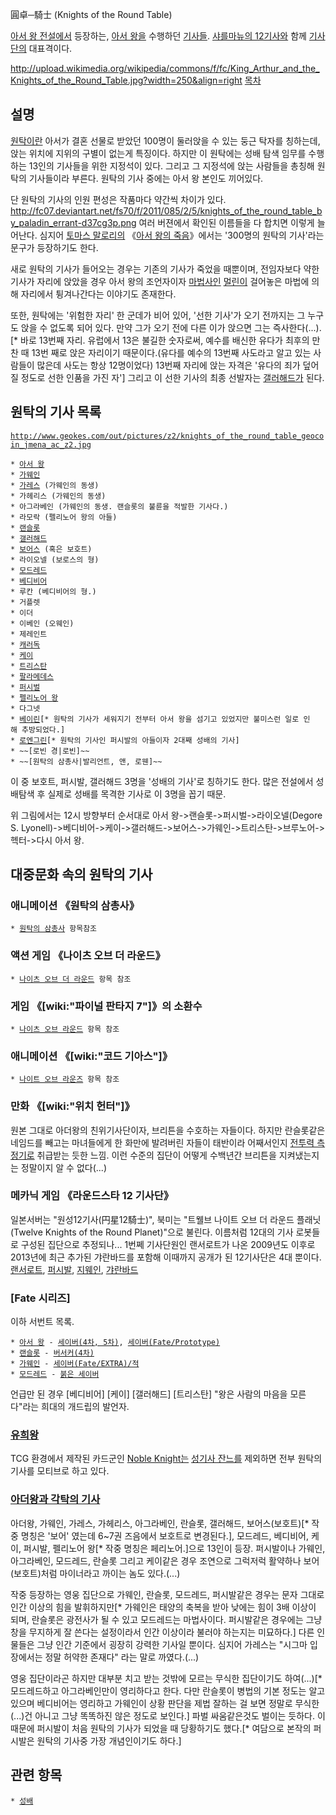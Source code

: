 圓卓─騎士 (Knights of the Round Table)

[[아서 왕 전설]]에서 등장하는, [[아서 왕]]을 수행하던 [[기사]]들. [[샤를마뉴의 12기사]]와 함께 [[기사단]]의 대표격이다.

http://upload.wikimedia.org/wikipedia/commons/f/fc/King_Arthur_and_the_Knights_of_the_Round_Table.jpg?width=250&align=right [[목차]]
== 설명 ==
[[원탁]]이란 아서가 결혼 선물로 받았던 100명이 둘러앉을 수 있는 둥근 탁자를 칭하는데, 앉는 위치에 지위의 구별이 없는게 특징이다. 하지만 이 원탁에는 성배 탐색 임무를 수행하는 13인의 기사들을 위한 지정석이 있다. 그리고 그 지정석에 앉는 사람들을 총칭해 원탁의 기사들이라 부른다. 원탁의 기사 중에는 아서 왕 본인도 끼어있다.

단 원탁의 기사의 인원 편성은 작품마다 약간씩 차이가 있다. 
http://fc07.deviantart.net/fs70/f/2011/085/2/5/knights_of_the_round_table_by_paladin_errant-d37cg3p.png
여러 버젼에서 확인된 이름들을 다 합치면 이렇게 늘어난다. 
심지어 [[토마스 말로리]]의 《[[아서 왕의 죽음]]》에서는 '300명의 원탁의 기사'라는 문구가 등장하기도 한다.

새로 원탁의 기사가 들어오는 경우는 기존의 기사가 죽었을 때뿐이며, 전임자보다 약한 기사가 자리에 앉았을 경우 아서 왕의 조언자이자 [[마법사]]인 [[멀린]]이 걸어놓은 마법에 의해 자리에서 튕겨나간다는 이야기도 존재한다.

또한, 원탁에는 '위험한 자리' 한 군데가 비어 있어, '선한 기사'가 오기 전까지는 그 누구도 앉을 수 없도록 되어 있다. 만약 그가 오기 전에 다른 이가 앉으면 그는 즉사한다(...).[* 바로 13번째 자리. 유럽에서 13은 불길한 숫자로써, 예수를 배신한 유다가 최후의 만찬 때 13번 째로 앉은 자리이기 때문이다.(유다를 예수의 13번째 사도라고 알고 있는 사람들이 많은데 사도는 항상 12명이었다) 13번째 자리에 앉는 자격은 '유다의 죄가 덮어질 정도로 선한 인품을 가진 자'] 그리고 이 선한 기사의 최종 선발자는 [[갤러해드]]가 된다.

== 원탁의 기사 목록 ==
 http://www.geokes.com/out/pictures/z2/knights_of_the_round_table_geocoin_jmena_ac_z2.jpg

 * [[아서 왕]]
 * [[가웨인]]
 * [[가레스]] (가웨인의 동생)
 * 가헤리스 (가웨인의 동생)
 * 아그라베인 (가웨인의 동생. 랜슬롯의 불륜을 적발한 기사다.)
 * 라모락 (펠리노어 왕의 아들)
 * [[랜슬롯]]
 * [[갤러해드]]
 * [[보어스]] (혹은 보호트)
 * 라이오넬 (보로스의 형)
 * [[모드레드]]
 * [[베디비어]]
 * 루칸 (베디비어의 형.)
 * 거플렛
 * 이더
 * 이베인 (오웨인)
 * 제레인트
 * [[캐러독]]
 * [[케이]]
 * [[트리스탄]]
 * [[팔라메데스]]
 * [[퍼시벌]]
 * [[펠리노어 왕]]
 * 다그넷
 * [[베이린]][* 원탁의 기사가 세워지기 전부터 아서 왕을 섬기고 있었지만 불미스런 일로 인해 추방되었다.]
 * [[로엔그린]][* 원탁의 기사인 퍼시발의 아들이자 2대째 성배의 기사]
 * ~~[로빈 경|로빈]~~
 * ~~[원탁의 삼총사|발리언트, 앤, 로웬]~~

이 중 보호트, 퍼시발, 갤러해드 3명을 '성배의 기사'로 칭하기도 한다. 많은 전설에서 성배탐색 후 실제로 성배를 목격한 기사로 이 3명을 꼽기 때문. 

위 그림에서는 12시 방향부터 순서대로 아서 왕->랜슬롯->퍼시벌->라이오넬(Degore S. Lyonell)->베디비어->케이->갤러해드->보어스->가웨인->트리스탄->브루노어->헥터->다시 아서 왕.

== 대중문화 속의 원탁의 기사 ==
=== 애니메이션 《원탁의 삼총사》 ===
 * [[원탁의 삼총사]] 항목참조
=== 액션 게임 《나이츠 오브 더 라운드》 ===
 * [[나이츠 오브 더 라운드]] 항목 참조

=== 게임 《[wiki:"파이널 판타지 7"]》의 소환수 ===
 * [[나이츠 오브 라운드]] 항목 참조

=== 애니메이션 《[wiki:"코드 기아스"]》 ===
 * [[나이트 오브 라운즈]] 항목 참조

=== 만화 《[wiki:"위치 헌터"]》 ===
원본 그대로 아더왕의 친위기사단이자, 브리튼을 수호하는 자들이다. 하지만 란슬롯같은 네임드를 빼고는 마녀들에게 한 화만에 발려버린 자들이 태반이라 어째서인지 [[전투력 측정기]]로 취급받는 듯한 느낌. 이런 수준의 집단이 어떻게 수백년간 브리튼을 지켜냈는지는 정말이지 알 수 없다(...)

=== 메카닉 게임 《라운드스타 12 기사단》 ===
일본서버는 "원성12기사(円星12騎士)", 북미는 "트웰브 나이트 오브 더 라운드 플래닛(Twelve Knights of the Round Planet)"으로 불린다. 이름처럼 12대의 기사 로봇들로 구성된 집단으로 추정되나... 1번쩨 기사단원인 랜서로트가 나온 2009년도 이후로 2013년에 최근 추가된 갸란바드를 포함해 이때까지 공개가 된 12기사단은 4대 뿐이다.  
[[랜서로트]], [[퍼시발]], [[지웨인]], [[갸란바드]]

=== [Fate 시리즈] ===
이하 서번트 목록.
 * [[아서 왕]] - [[세이버(4차, 5차)]], [[세이버(Fate/Prototype)]]
 * [[랜슬롯]] - [[버서커(4차)]]
 * [[가웨인]] - [[세이버(Fate/EXTRA)/적]]
 * [[모드레드]] - [[붉은 세이버]]

언급만 된 경우
[베디비어]
[케이]
[갤러해드] 
[트리스탄] "왕은 사람의 마음을 모른다"라는 희대의 개드립의 발언자.

=== [[유희왕]] ===
TCG 환경에서 제작된 카드군인 [[성기사(유희왕)|Noble Knight]]는 [[성기사 잔느]]를 제외하면 전부 원탁의 기사를 모티브로 하고 있다.

=== [[아더왕과 각탁의 기사]] ===
아더왕, 가웨인, 가레스, 가헤리스, 아그라베인, 란슬롯, 갤러해드, 보어스(보호트)[* 작중 명칭은 '보어' 였는데 6~7권 즈음에서 보호트로 변경된다.], 모드레드, 베디비어, 케이, 퍼시발, 펠리노어 왕[* 작중 명칭은 페리노어.]으로 13인이 등장. 퍼시발이나 가웨인, 아그라베인, 모드레드, 란슬롯 그리고 케이같은 경우 조연으로 그럭저럭 활약하나 보어(보호트)처럼 마이너라고 까이는 놈도 있다.(...)

작중 등장하는 영웅 집단으로 가웨인, 란슬롯, 모드레드, 퍼시발같은 경우는 문자 그대로 인간 이상의 힘을 발휘하지만[* 가웨인은 태양의 축복을 받아 낮에는 힘이 3배 이상이 되며, 란슬롯은 광전사가 될 수 있고 모드레드는 마법사이다. 퍼시발같은 경우에는 그냥 창을 무지하게 잘 쓴다는 설정이라서 인간 이상이라 불러야 하는지는 미묘하다.] 다른 인물들은 그냥 인간 기준에서 굉장히 강력한 기사일 뿐이다. 심지어 가레스는 "시그마 입장에서는 정말 허약한 존재다" 라는 말로 까였다.(...)

영웅 집단이라곤 하지만 대부분 치고 받는 것밖에 모르는 무식한 집단이기도 하여(...)[* 모드레드하고 아그라베인만이 영리하다고 한다. 다만 란슬롯이 병법의 기본 정도는 알고 있으며 베디비어는 영리하고 가웨인이 상황 판단을 제법 잘하는 걸 보면 정말로 무식한(...)건 아니고 그냥 똑똑하진 않은 정도로 보인다.] 파벌 싸움같은것도 벌이는 듯하다. 이 때문에 퍼시발이 처음 원탁의 기사가 되었을 때 당황하기도 했다.[* 여담으로 본작의 퍼시발은 원탁의 기사중 가장 개념인이기도 하다.]

== 관련 항목 ==
 * [[성배]]


